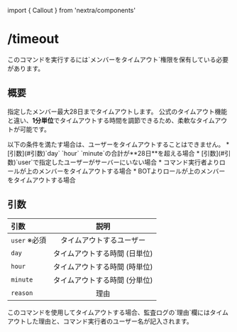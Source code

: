 ﻿import { Callout } from 'nextra/components'

# /timeout

<Callout type="info">
このコマンドを実行するには`メンバーをタイムアウト`権限を保有している必要があります。
</Callout>

## 概要
指定したメンバー最大28日までタイムアウトします。
公式のタイムアウト機能と違い、**1分単位**でタイムアウトする時間を調節できるため、柔軟なタイムアウトが可能です。

<Callout type="error">
 以下の条件を満たす場合は、ユーザーをタイムアウトすることはできません。
* [引数](#引数)`day` `hour` `minute`の合計が**28日**を超える場合  
* [引数](#引数)`user`で指定したユーザーがサーバーにいない場合  
* コマンド実行者よりロールが上のメンバーをタイムアウトする場合    
* BOTよりロールが上のメンバーをタイムアウトする場合  
</Callout>

## 引数
引数                                         | 説明
:---                                         | :---:
`user` ※必須 | タイムアウトするユーザー
`day`                                        | タイムアウトする時間 (日単位)
`hour`                                       | タイムアウトする時間 (時単位)
`minute`                                     | タイムアウトする時間 (分単位)
`reason`                                     | 理由

<Callout>
このコマンドを使用してタイムアウトする場合、監査ログの`理由`欄にはタイムアウトした理由と、コマンド実行者のユーザー名が記入されます。
</Callout>
